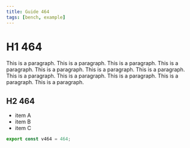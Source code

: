 ```yaml
---
title: Guide 464
tags: [bench, example]
---
```


# H1 464

This is a paragraph. This is a paragraph. This is a paragraph. This is a paragraph. This is a paragraph. This is a paragraph. This is a paragraph. This is a paragraph. This is a paragraph. This is a paragraph. This is a paragraph. This is a paragraph. 

## H2 464

- item A
- item B
- item C

```ts
export const v464 = 464;
```